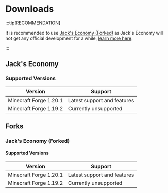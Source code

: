 
# Downloads

:::tip[RECOMMENDATION]

It is recommended to use [Jack's Economy (Forked)](#jacks-economy-forked) as Jack's Economy will not get any official development for a while, [learn more here](https://scsupercraft.github.io/jacks-economy/updates/end-of-development).

:::

## Jack's Economy

<CurseforgeLink link="https://www.curseforge.com/minecraft/mc-mods/flapjacks-economy/" />

### Supported Versions

| Version                | Support                     |
| ---------------------- | --------------------------- |
| Minecraft Forge 1.20.1 | Latest support and features |
| Minecraft Forge 1.19.2 | Currently unsupported       |

## Forks

### Jack's Economy (Forked)

<CurseforgeLink link="https://www.curseforge.com/minecraft/mc-mods/flapjacks-economy-forked/" />
<ModrinthLink link="https://modrinth.com/mod/flapjacks-economy-forked/" />

#### Supported Versions

| Version                | Support                     |
| ---------------------- | --------------------------- |
| Minecraft Forge 1.20.1 | Latest support and features |
| Minecraft Forge 1.19.2 | Currently unsupported       |
